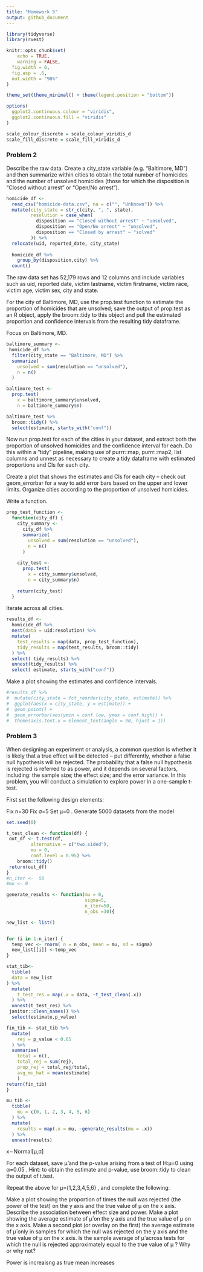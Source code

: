 ```yaml
---
title: "Homework 5"
output: github_document
---
```


```r
library(tidyverse)
library(rvest)

knitr::opts_chunk$set(
	echo = TRUE,
	warning = FALSE,
  fig.width = 6,
  fig.asp = .6,
  out.width = "90%"
)

theme_set(theme_minimal() + theme(legend.position = "bottom"))

options(
  ggplot2.continuous.colour = "viridis",
  ggplot2.continuous.fill = "viridis"
)

scale_colour_discrete = scale_colour_viridis_d
scale_fill_discrete = scale_fill_viridis_d
```


### Problem 2

Describe the raw data. Create a city_state variable (e.g. “Baltimore, MD”) and then summarize within cities to obtain the total number of homicides and the number of unsolved homicides (those for which the disposition is “Closed without arrest” or “Open/No arrest”).

```r
homicide_df <- 
  read_csv("homicide-data.csv", na = c("", "Unknown")) %>% 
  mutate(city_state = str_c(city, ", ", state),
         resolution = case_when(
           disposition == "Closed without arrest" ~ "unsolved",
           disposition == "Open/No arrest" ~ "unsolved",
           disposition == "Closed by arrest" ~ "solved"
         )) %>% 
  relocate(uid, reported_date, city_state)
  
  homicide_df %>% 
    group_by(disposition,city) %>% 
  count()
```
The raw data set has 52,179 rows and 12 columns and include variables such as uid, reported date, victim lastname, victim firstname, victim race, victim age, victim sex, city and state.


For the city of Baltimore, MD, use the prop.test function to estimate the proportion of homicides that are unsolved; save the output of prop.test as an R object, apply the broom::tidy to this object and pull the estimated proportion and confidence intervals from the resulting tidy dataframe.


Focus on Baltimore, MD.

```r
baltimore_summary <- 
 homicide_df %>% 
  filter(city_state == "Baltimore, MD") %>% 
  summarize(
    unsolved = sum(resolution == "unsolved"),
    n = n()
  )

baltimore_test <- 
  prop.test(
    x = baltimore_summary$unsolved,
    n = baltimore_summary$n) 

baltimore_test %>% 
  broom::tidy() %>% 
  select(estimate, starts_with("conf"))
```


Now run prop.test for each of the cities in your dataset, and extract both the proportion of unsolved homicides and the confidence interval for each. Do this within a “tidy” pipeline, making use of purrr::map, purrr::map2, list columns and unnest as necessary to create a tidy dataframe with estimated proportions and CIs for each city.

Create a plot that shows the estimates and CIs for each city – check out geom_errorbar for a way to add error bars based on the upper and lower limits. Organize cities according to the proportion of unsolved homicides.


Write a function.
```r
prop_test_function <- 
  function(city_df) {
    city_summary <- 
      city_df %>% 
      summarize(
        unsolved = sum(resolution == "unsolved"),
        n = n()
      )
    
    city_test <- 
      prop.test(
        x = city_summary$unsolved,
        n = city_summary$n)
    
    return(city_test)
  }
```

Iterate across all cities.

```r
results_df <- 
  homicide_df %>% 
  nest(data = uid:resolution) %>% 
  mutate(
    test_results = map(data, prop_test_function),
    tidy_results = map(test_results, broom::tidy)
  ) %>% 
  select( tidy_results) %>% 
  unnest(tidy_results) %>% 
  select( estimate, starts_with("conf"))
```

Make a plot showing the estimates and confidence intervals.

```r
#results_df %>% 
#  mutate(city_state = fct_reorder(city_state, estimate)) %>% 
#  ggplot(aes(x = city_state, y = estimate)) +
#  geom_point() +
#  geom_errorbar(aes(ymin = conf.low, ymax = conf.high)) +
#  theme(axis.text.x = element_text(angle = 90, hjust = 1))
```


### Problem 3
When designing an experiment or analysis, a common question is whether it is likely that a true effect will be detected – put differently, whether a false null hypothesis will be rejected. The probability that a false null hypothesis is rejected is referred to as power, and it depends on several factors, including: the sample size; the effect size; and the error variance. In this problem, you will conduct a simulation to explore power in a one-sample t-test.

First set the following design elements:

Fix n=30
Fix σ=5
Set μ=0
. Generate 5000 datasets from the model
```r
set.seed(0)

t_test_clean <- function(df) {
 out_df <- t.test(df,
         alternative = c("two.sided"),
         mu = 0,
         conf.level = 0.95) %>% 
    broom::tidy()
 return(out_df)
}
#n_iter <-  50
#mu <- 0

generate_results <- function(mu = 0, 
                             sigma=5,
                             n_iter=50,
                             n_obs =30){

new_list <- list()


for (i in 1:n_iter) {
  temp_vec <- rnorm( n = n_obs, mean = mu, sd = sigma)
  new_list[[i]] <-temp_vec
}

stat_tib<-
  tibble(
  data = new_list
) %>% 
  mutate(
    t_test_res = map(.x = data, ~t_test_clean(.x))
  ) %>% 
  unnest(t_test_res) %>% 
 janitor::clean_names() %>% 
  select(estimate,p_value)

fin_tib <- stat_tib %>% 
  mutate(
    rej = p_value < 0.05
  ) %>% 
  summarise(
    total = n(),
    total_rej = sum(rej),
    prop_rej = total_rej/total,
    avg_mu_hat = mean(estimate)
    )
return(fin_tib)
}

mu_tib <-
  tibble(
    mu = c(0, 1, 2, 3, 4, 5, 6)
  ) %>% 
  mutate(
    results = map(.x = mu, ~generate_results(mu = .x))
  ) %>% 
  unnest(results)
```



x∼Normal[μ,σ]

For each dataset, save μ̂
 and the p-value arising from a test of H:μ=0
 using α=0.05
. Hint: to obtain the estimate and p-value, use broom::tidy to clean the output of t.test.

Repeat the above for μ={1,2,3,4,5,6}
, and complete the following:

Make a plot showing the proportion of times the null was rejected (the power of the test) on the y axis and the true value of μ
 on the x axis. Describe the association between effect size and power.
Make a plot showing the average estimate of μ̂
 on the y axis and the true value of μ
 on the x axis. Make a second plot (or overlay on the first) the average estimate of μ̂
 only in samples for which the null was rejected on the y axis and the true value of μ
 on the x axis. Is the sample average of μ̂
 across tests for which the null is rejected approximately equal to the true value of μ
? Why or why not?

Power is increaisng as true mean increases
